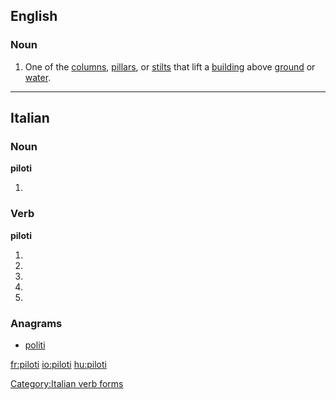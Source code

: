 ==English==

===Noun===
{{en-noun}}
{{wikipedia}}

# {{context|architecture}} One of the [[column]]s, [[pillar]]s, or [[stilt]]s that lift a [[building]] above [[ground]] or [[water]].

----

==Italian==

===Noun===
'''piloti''' {{m}}

# {{plural of|pilota|lang=it}}

===Verb===
'''piloti'''

# {{conjugation of|pilotare||2|s|pres|ind|lang=it}}
# {{conjugation of|pilotare||1|s|pres|sub|lang=it}}
# {{conjugation of|pilotare||2|s|pres|sub|lang=it}}
# {{conjugation of|pilotare||3|s|pres|sub|lang=it}}
# {{conjugation of|pilotare||3|s|imp|lang=it}}

===Anagrams===
* [[politi#Italian|politi]]
[[Category:Italian verb forms]]

[[fr:piloti]]
[[io:piloti]]
[[hu:piloti]]